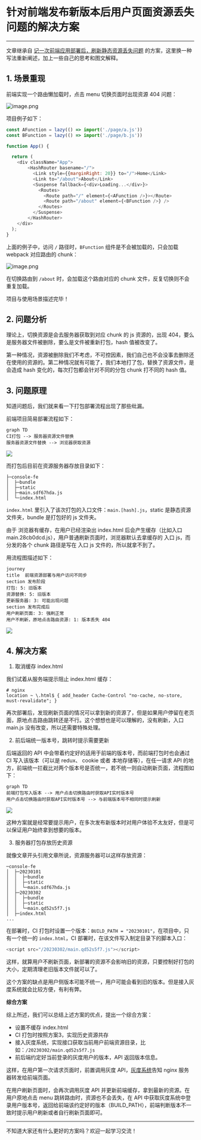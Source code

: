 # 针对前端发布新版本后用户页面资源丢失问题的解决方案

---

文章继承自 [记一次前端应用部署后，刷新静态资源丢失问题](https://juejin.cn/post/7269694294597287971) 的方案，这里换一种写法重新阐述，加上一些自己的思考和图文解释。

## 1. 场景重现

前端实现一个路由懒加载时，点击 menu 切换页面时出现资源 404 问题：

![image.png](/images/2023-8-27/2023-8-27-1.png)

项目例子如下：

```js
const AFunction = lazy(() => import('./page/a.js'))
const BFunction = lazy(() => import('./page/b.js'))

function App() {

  return (
    <div className="App">
        <HashRouter basename="/">
          <Link style={{marginRight: 20}} to="/">Home</Link>
          <Link to="/about">About</Link>
          <Suspense fallback={<div>Loading...</div>}>
            <Routes>
              <Route path="/" element={<AFunction />}></Route>
              <Route path="/about" element={<BFunction />} />
            </Routes>
          </Suspense>
        </HashRouter>
    </div>
  );
}
```

上面的例子中，访问 `/` 路径时，`BFunction` 组件是不会被加载的，只会加载 webpack 对应路由的 chunk：


![image.png](/images/2023-8-27/2023-8-27-2.png)

在切换路由到 `/about` 时，会加载这个路由对应的 chunk 文件，反复切换则不会重复加载。

项目与使用场景描述完毕！

## 2. 问题分析

理论上，切换资源是会去服务器获取到对应 chunk 的 js 资源的，出现 404，要么是服务器文件被删除，要么是文件被重新打包，hash 值被改变了。

第一种情况，资源被删除我们不考虑，不可控因素，我们自己也不会没事去删除还在使用的资源的。第二种情况就有可能了，我们本地打了包，替换了资源文件，是会造成 hash 变化的，每次打包都会针对不同的分包 chunk 打不同的 hash 值。

## 3. 问题原理

知道问题后，我们就来看一下打包部署流程出现了那些纰漏。

前端项目简易部署流程如下：

```mermaid
graph TD
CI打包 --> 服务器资源文件替换
服务器资源文件替换 --> 浏览器获取资源
```

![](/images/2023-8-27/2023-8-27-3.png)

而打包后目前在资源服务器存放目录如下：

```shell
├─console-fe
│  ├─bundle
│  ├─static
│  ├─main.sdf67hda.js
│  └─index.html
```

`index.html` 里引入了该次打包的入口文件：`main.[hash].js`，static 是静态资源文件夹，bundle 是打包好的 js 文件夹。

由于 浏览器有缓存，在用户已经渲染出 index.html 后会产生缓存（比如入口 main.28cb0dcd.js），用户普通刷新页面时，浏览器默认去拿缓存的 入口 js，而分发的各个 chunk 路径是写在 入口 js 文件的，所以就拿不到了。


用流程图描述如下：

```mermaid
journey
title  前端资源部署与用户访问不同步
section 发布阶段
打包: 5: 旧版本
资源替换: 5: 旧版本
更新服务器: 3: 可能出现问题
section 发布完成后
用户刷新页面: 3: 强刷正常
用户不刷新，原地点击路由资源: 1: 版本丢失 404
```

![](/images/2023-8-27/2023-8-27-4.png)

## 4. 解决方案

1. 取消缓存 index.html


我们试着从服务端提示阻止 index.html 缓存：

```shell
# nginx
location ~ \.html$ { add_header Cache-Control "no-cache, no-store, must-revalidate"; }
```

再次部署后，发现刷新页面的情况可以拿到新的资源了，但是如果用户停留在老页面，原地点击路由跳转还是不行。这个想想也是可以理解的，没有刷新，入口 main.js 没有改变，所以还需要特殊处理。

2. 前后端统一版本号，跳转时提示需要更新

后端返回的 API 中会带着约定好的适用于前端的版本号，而前端打包时也会通过 CI 写入该版本（可以是 redux、 cookie 或者 本地存储等），在任一请求 API 的地方，前端统一拦截比对两个版本号是否统一，若不统一则自动刷新页面，流程图如下：


```mermaid
graph TD
前端打包写入版本 --> 用户点击切换路由时获取API实时版本号
用户点击切换路由时获取API实时版本号 --> 与前端版本号不相同时提示刷新
```
![](/images/2023-8-27/2023-8-27-5.png)

这种方案就是经常要提示用户，在多次发布新版本时对用户体验不太友好，但是可以保证用户始终拿到想要的版本。

3. 服务器打包存放历史资源

就像文章开头引用文章所说，资源服务器可以这样存放资源：

```shell
─console-fe
│  ├─20230101
│  │  ├─bundle
│  │  ├─static
│  │  └─main.sdf67hda.js
│  ├─20230302
│  │  ├─bundle
│  │  ├─static
│  │  └─main.qd52s5f7.js
│  ├─index.html
...
```
在部署时，CI 打包时设置一个版本：`BUILD_PATH = "20230101"`，在项目中，只有一个统一的 `index.html`，CI 部署时，在该文件写入制定目录下的脚本入口：

```js
<script src="/20230302/main.qd52s5f7.js"></script>
```
这样，就算用户不刷新页面，新部署的资源不会影响旧的资源，只要控制好打包的大小，定期清理老旧版本文件就可以了。

这个方案的缺点是用户侧版本可能不统一，用户可能会看到旧的版本。但是接入灰度系统就会比较方便，有利有弊。


**综合方案**

综上所述，我们可以总结上述方案的优点，提出一个综合方案：

- 设置不缓存 index.html
- CI 打包时按照方案3，实现历史资源共存
- 接入灰度系统，实现接口获取当前用户前端资源目录，比如：`/20230302/main.qd52s5f7.js`
- 前后端约定好当前登录的灰度用户的版本，API 返回版本信息。

这样，在用户第一次请求页面时，前置调用灰度 API，[灰度系统](https://juejin.cn/post/7212054600162132029)告知 nginx 服务器转发给前端页面。

在用户刷新页面时，会再次调用灰度 API 并更新前端缓存，拿到最新的资源。在用户原地点击 menu 跳转路由时，资源也不会丢失，在 API 中获取灰度系统中登录用户版本号，返回给前端该约定好的版本（BUILD_PATH），前端判断版本不一致时提示用户刷新或者自行刷新页面即可。

----

不知道大家还有什么更好的方案吗？欢迎一起学习交流！